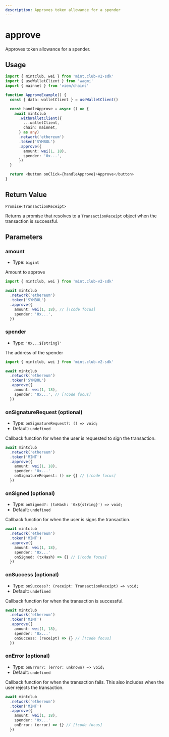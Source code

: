 ```yaml
---
description: Approves token allowance for a spender
---
```


# approve

Approves token allowance for a spender.

## Usage

```ts twoslash [example.ts]
import { mintclub, wei } from 'mint.club-v2-sdk'
import { useWalletClient } from 'wagmi'
import { mainnet } from 'viem/chains'

function ApproveExample() {
  const { data: walletClient } = useWalletClient()

  const handleApprove = async () => {
    await mintclub
      .withWalletClient({
        ...walletClient,
        chain: mainnet,
      } as any)
      .network('ethereum')
      .token('SYMBOL')
      .approve({
        amount: wei(1, 18),
        spender: '0x...',
      })
  }

  return <button onClick={handleApprove}>Approve</button>
}
```

## Return Value

`Promise<TransactionReceipt>`

Returns a promise that resolves to a `TransactionReceipt` object when the transaction is successful.

## Parameters

### amount

- Type: `bigint`

Amount to approve

```ts twoslash [example.ts]
import { mintclub, wei } from 'mint.club-v2-sdk'

await mintclub
  .network('ethereum')
  .token('SYMBOL')
  .approve({
    amount: wei(1, 18), // [!code focus]
    spender: '0x...',
  })
```

### spender

- Type: `'0x...${string}'`

The address of the spender

```ts twoslash [example.ts]
import { mintclub, wei } from 'mint.club-v2-sdk'

await mintclub
  .network('ethereum')
  .token('SYMBOL')
  .approve({
    amount: wei(1, 18),
    spender: '0x...', // [!code focus]
  })
```

### onSignatureRequest (optional)

- Type: `onSignatureRequest?: () => void;`
- Default: `undefined`

Callback function for when the user is requested to sign the transaction.

```ts
await mintclub
  .network('ethereum')
  .token('MINT')
  .approve({
   	amount: wei(1, 18),
	spender: '0x...'
	onSignatureRequest: () => {} // [!code focus]
  })
```

### onSigned (optional)

- Type: `onSigned?: (txHash: '0x${string}') => void;`
- Default: `undefined`

Callback function for when the user is signs the transaction.

```ts
await mintclub
  .network('ethereum')
  .token('MINT')
  .approve({
   	amount: wei(1, 18),
	spender: '0x...'
	onSigned: (txHash) => {} // [!code focus]
  })
```

### onSuccess (optional)

- Type: `onSuccess?: (receipt: TransactionReceipt) => void;`
- Default: `undefined`

Callback function for when the transaction is successful.

```ts
await mintclub
  .network('ethereum')
  .token('MINT')
  .approve({
   	amount: wei(1, 18),
	spender: '0x...'
	onSuccess: (receipt) => {} // [!code focus]
  })
```

### onError (optional)

- Type: `onError?: (error: unknown) => void;`
- Default: `undefined`

Callback function for when the transaction fails. This also includes when the user rejects the transaction.

```ts
await mintclub
  .network('ethereum')
  .token('MINT')
  .approve({
   	amount: wei(1, 18),
	spender: '0x...'
	onError: (error) => {} // [!code focus]
  })
```
